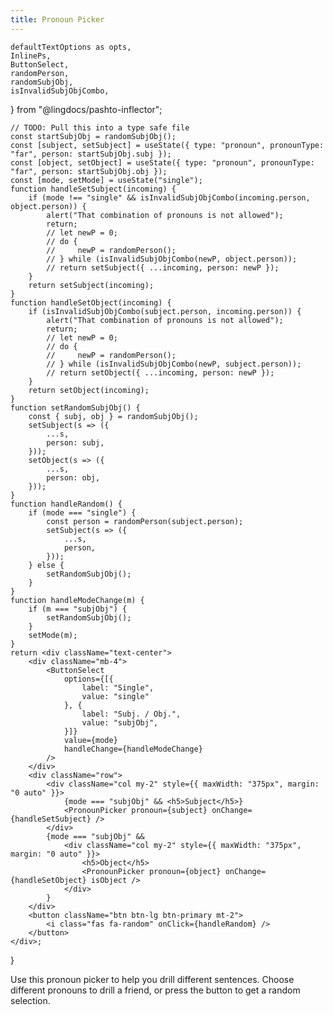 ```yaml
---
title: Pronoun Picker
---
```


    defaultTextOptions as opts,
    InlinePs,
    ButtonSelect,
    randomPerson,
    randomSubjObj,
    isInvalidSubjObjCombo,
} from "@lingdocs/pashto-inflector";

    // TODO: Pull this into a type safe file
    const startSubjObj = randomSubjObj();
    const [subject, setSubject] = useState({ type: "pronoun", pronounType: "far", person: startSubjObj.subj });
    const [object, setObject] = useState({ type: "pronoun", pronounType: "far", person: startSubjObj.obj });
    const [mode, setMode] = useState("single");
    function handleSetSubject(incoming) {
        if (mode !== "single" && isInvalidSubjObjCombo(incoming.person, object.person)) {
            alert("That combination of pronouns is not allowed");
            return;
            // let newP = 0;
            // do {
            //     newP = randomPerson();
            // } while (isInvalidSubjObjCombo(newP, object.person));
            // return setSubject({ ...incoming, person: newP });
        }
        return setSubject(incoming);
    }
    function handleSetObject(incoming) {
        if (isInvalidSubjObjCombo(subject.person, incoming.person)) {
            alert("That combination of pronouns is not allowed");
            return;
            // let newP = 0;
            // do {
            //     newP = randomPerson();
            // } while (isInvalidSubjObjCombo(newP, subject.person));
            // return setObject({ ...incoming, person: newP });
        }
        return setObject(incoming);
    }
    function setRandomSubjObj() {
        const { subj, obj } = randomSubjObj();
        setSubject(s => ({
            ...s,
            person: subj,
        }));
        setObject(s => ({
            ...s,
            person: obj,
        }));
    }
    function handleRandom() {
        if (mode === "single") {
            const person = randomPerson(subject.person);
            setSubject(s => ({
                ...s,
                person,
            }));
        } else {
            setRandomSubjObj();
        }
    }
    function handleModeChange(m) {
        if (m === "subjObj") {
            setRandomSubjObj();
        }
        setMode(m);
    }
    return <div className="text-center">
        <div className="mb-4">
            <ButtonSelect
                options={[{
                    label: "Single",
                    value: "single"
                }, {
                    label: "Subj. / Obj.",
                    value: "subjObj",
                }]}
                value={mode}
                handleChange={handleModeChange}
            />
        </div>
        <div className="row">
            <div className="col my-2" style={{ maxWidth: "375px", margin: "0 auto" }}>
                {mode === "subjObj" && <h5>Subject</h5>}
                <PronounPicker pronoun={subject} onChange={handleSetSubject} />
            </div>
            {mode === "subjObj" && 
                <div className="col my-2" style={{ maxWidth: "375px", margin: "0 auto" }}>
                    <h5>Object</h5>
                    <PronounPicker pronoun={object} onChange={handleSetObject} isObject />
                </div>
            }
        </div>
        <button className="btn btn-lg btn-primary mt-2">
            <i class="fas fa-random" onClick={handleRandom} />
        </button>
    </div>;
}

Use this pronoun picker to help you drill different sentences. Choose different pronouns to drill a friend, or press the <i class="fas fa-random"></i> button to get a random selection.

<div className="mt-4">
    <RPicker />
</div>
